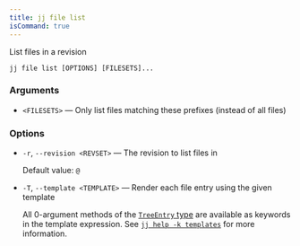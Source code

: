 ```yaml
---
title: jj file list
isCommand: true
---
```


List files in a revision

```shell title="Usage"
jj file list [OPTIONS] [FILESETS]...
```

### Arguments

- `<FILESETS>` — Only list files matching these prefixes (instead of all files)

### Options

- `-r`, `--revision <REVSET>` — The revision to list files in

  Default value: `@`
- `-T`, `--template <TEMPLATE>` — Render each file entry using the given template

  All 0-argument methods of the [`TreeEntry` type] are available as keywords in the template expression. See [`jj help -k templates`] for more information.

  [`TreeEntry` type]: https://jj-vcs.github.io/jj/latest/templates/#treeentry-type

  [`jj help -k templates`]: https://jj-vcs.github.io/jj/latest/templates/

